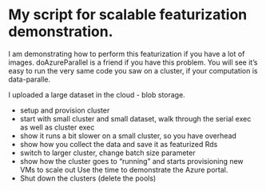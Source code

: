 # My script for scalable featurization demonstration.

I am demonstrating how to perform this featurization if you have a lot of images.
doAzureParallel is a friend if you have this problem. You will see it's easy to run
the very same code you saw on a cluster, if your computation is data-paralle.

I uploaded a large dataset in the cloud - blob storage.

* setup and provision cluster
* start with small cluster and small dataset, walk through the serial exec as well as cluster exec
* show it runs a bit slower on a small cluster, so you have overhead
* show how you collect the data and save it as featurized Rds
* switch to larger cluster, change batch size parameter
* show how the cluster goes to "running" and starts provisioning new VMs to scale out
  Use the time to demonstrate the Azure portal.
* Shut down the clusters (delete the pools)
  
